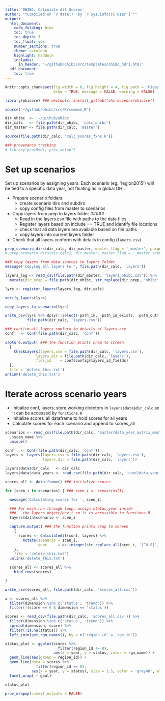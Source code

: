 ```yaml
---
title: 'OHIBC: Calculate All Scores'
author: "*Compiled on `r date()` by `r Sys.info()['user']`*"
output:
  html_document:
    code_folding: hide
    toc: true
    toc_depth: 3
    toc_float: yes
    number_sections: true
    theme: cerulean
    highlight: haddock
    includes:
      in_header: '~/github/ohibc/src/templates/ohibc_hdr1.html'
  pdf_document:
    toc: true
---
```


``` r

knitr::opts_chunk$set(fig.width = 6, fig.height = 4, fig.path = 'Figs/',
                      echo = TRUE, message = FALSE, warning = FALSE)

library(ohicore) ### devtools::install_github('ohi-science/ohicore')

source('~/github/ohibc/src/R/common.R')

dir_ohibc  <- '~/github/ohibc'
dir_calc   <- file.path(dir_ohibc, 'calc_ohibc')
dir_master <- file.path(dir_calc, 'master')

source(file.path(dir_calc, 'calc_scores_fxns.R'))

### provenance tracking
# library(provRmd); prov_setup()

```


# Set up scenarios

Set up scenarios by assigning years.  Each scenario (eg. 'region2015') will be tied to a specific data year, not floating as in global OHI.

* Prepare scenario folders
  * create scenario dirs and subdirs
  * copy config files from master to scenarios
* Copy layers from prep to layers folder #####
  * Read in the layers.csv file with paths to the data files
  * Register layers based on include == TRUE and identify file locations
  * check that all data layers are available based on file paths
  * copy layers into current layers folder
* Check that all layers conform with details in config (`layers.csv`)

``` r

prep_scenario_dirs(dir_calc, dir_master, master_flag = '_master', purge = TRUE)
# prep_scenario_dirs(dir_calc2, dir_master, master_flag = '_master_scenario2', purge = TRUE)

### copy layers from data sources to layers folder
message('Copying all layers to ', file.path(dir_calc, 'layers'))

layers_log <- read_csv(file.path(dir_master, 'layers_ohibc.csv')) %>%
  mutate(dir_prep = file.path(dir_ohibc, str_replace(dir_prep, 'ohibc:', '')))

lyrs <- register_layers(layers_log, dir_calc)

verify_layers(lyrs)

copy_layers_to_scenario(lyrs)

write_csv(lyrs %>% dplyr::select(-path_in, -path_in_exists, -path_out),
          file.path(dir_calc, 'layers.csv'))

### confirm all layers conform to details of layers.csv
conf   <- Conf(file.path(dir_calc, 'conf'))

capture.output( ### the function prints crap to screen
  {
    CheckLayers(layers.csv = file.path(dir_calc, 'layers.csv'),
              layers.dir = file.path(dir_calc, 'layers'),
              flds_id    = conf$config$layers_id_fields)
  },
  file = 'delete_this.txt')
unlink('delete_this.txt')


```


# Iterate across scenario years

* Initialize conf, layers; store working directory in `layers$data$dir_calc` so it can be accessed by `functions.R`
* Initialize scores_all dataframe to hold scores for all years
* Calculate scores for each scenario and append to scores_all

``` r

scenarios <- read_csv(file.path(dir_calc, 'master/data_year_matrix_master.csv')) %>%
  .$scen_name %>%
  unique()

conf   <- Conf(file.path(dir_calc, 'conf'))
layers <- Layers(layers.csv = file.path(dir_calc, 'layers.csv'),
                 layers.dir = file.path(dir_calc, 'layers'))

layers$data$dir_calc   <- dir_calc
layers$data$data_years <- read_csv(file.path(dir_calc, 'conf/data_year_matrix.csv'))

scores_all <- data.frame() ### initialize scores

for (scen_i in scenarios) { ### scen_i <- scenarios[1]

  message('Calculating scores for ', scen_i)

  ### For each run through loop, assign status_year inside
  ###   the layers object/env't so it is accessible to functions.R
  layers$data$scenario <- scen_i

  capture.output( ### the function prints crap to screen
    {
      scores <- CalculateAll(conf, layers) %>%
        mutate(scenario = scen_i,
               year     = as.integer(str_replace_all(scen_i, '[^0-9]', '')))
    },
    file = 'delete_this.txt')
  unlink('delete_this.txt')

  scores_all <- scores_all %>%
    bind_rows(scores)

}

write_csv(scores_all, file.path(dir_calc, 'scores_all.csv'))

x <- scores_all %>%
  filter(dimension %in% c('status', 'trend')) %>%
  filter(!(score == 0 & dimension == 'status'))

```

``` r

scores <- read_csv(file.path(dir_calc, 'scores_all.csv')) %>%
  filter(dimension %in% c('status', 'trend')) %>%
  spread(dimension, score) %>%
  filter(!is.na(status)) %>%
  left_join(get_rgn_names(), by = c('region_id' = 'rgn_id'))

status_plot <- ggplot(scores %>% 
                        filter(region_id != 0), 
                      aes(x = year, y = status, color = rgn_name)) +
  geom_line(aes(group = region_id)) +
  geom_line(data = scores %>% 
              filter(region_id == 0), 
            aes(x = year, y = status), size = 1.5, color = 'grey40', alpha = .8) +
  facet_wrap( ~ goal)

status_plot

```

``` r
prov_wrapup(commit_outputs = FALSE)
```

